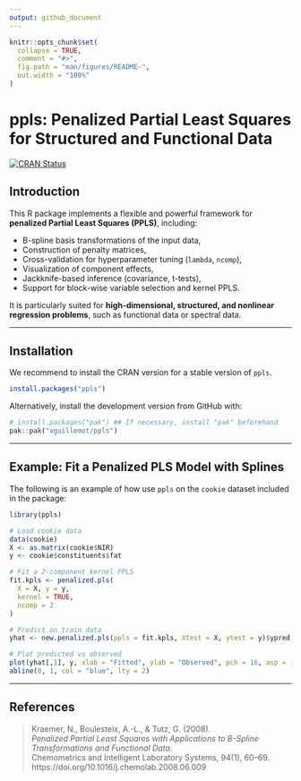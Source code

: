 ```yaml
---
output: github_document
---
```


<!-- README.md is generated from README.Rmd. Please edit that file -->

```r
knitr::opts_chunk$set(
  collapse = TRUE,
  comment = "#>",
  fig.path = "man/figures/README-",
  out.width = "100%"
)
```

# ppls: Penalized Partial Least Squares for Structured and Functional Data

<!-- badges: start -->
[![CRAN Status](https://www.r-pkg.org/badges/version/ppls)](https://cran.r-project.org/package=ppls){.ppls-release}
<!-- badges: end -->

## Introduction

This R package implements a flexible and powerful framework for **penalized Partial Least Squares (PPLS)**, including:

- B-spline basis transformations of the input data,
- Construction of penalty matrices,
- Cross-validation for hyperparameter tuning (`lambda`, `ncomp`),
- Visualization of component effects,
- Jackknife-based inference (covariance, t-tests),
- Support for block-wise variable selection and kernel PPLS.

It is particularly suited for **high-dimensional, structured, and nonlinear regression problems**, such as functional data or spectral data.

---

## Installation

We recommend to install the CRAN version for a stable version of `ppls`.

```r
install.packages("ppls")
```

Alternatively, install the development version from GitHub with:

```r
# install.packages("pak") ## If necessary, install "pak" beforehand
pak::pak("vguillemot/ppls")
```

---

## Example: Fit a Penalized PLS Model with Splines

The following is an example of how use `ppls` on the `cookie` dataset included in the package:

```r
library(ppls)

# Load cookie data
data(cookie)
X <- as.matrix(cookie$NIR)
y <- cookie$constituents$fat

# Fit a 2-component kernel PPLS 
fit.kpls <- penalized.pls(
  X = X, y = y,
  kernel = TRUE, 
  ncomp = 2
)

# Predict on train data
yhat <- new.penalized.pls(ppls = fit.kpls, Xtest = X, ytest = y)$ypred

# Plot predicted vs observed
plot(yhat[,1], y, xlab = "Fitted", ylab = "Observed", pch = 16, asp = 1)
abline(0, 1, col = "blue", lty = 2)
```

---

## References

> Kraemer, N., Boulesteix, A.-L., & Tutz, G. (2008).  
> *Penalized Partial Least Squares with Applications to B-Spline Transformations and Functional Data*.  
> Chemometrics and Intelligent Laboratory Systems, 94(1), 60–69.  
> https://doi.org/10.1016/j.chemolab.2008.06.009


